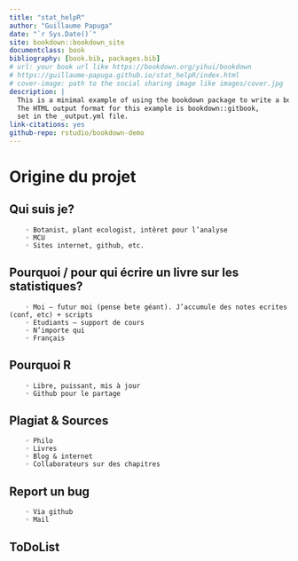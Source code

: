 ```yaml
--- 
title: "stat_helpR"
author: "Guillaume Papuga"
date: "`r Sys.Date()`"
site: bookdown::bookdown_site
documentclass: book
bibliography: [book.bib, packages.bib]
# url: your book url like https://bookdown.org/yihui/bookdown
# https://guillaume-papuga.github.io/stat_helpR/index.html
# cover-image: path to the social sharing image like images/cover.jpg
description: |
  This is a minimal example of using the bookdown package to write a book.
  The HTML output format for this example is bookdown::gitbook,
  set in the _output.yml file.
link-citations: yes
github-repo: rstudio/bookdown-demo
---
```


# Origine du projet

## Qui suis je?
        ◦ Botanist, plant ecologist, intêret pour l’analyse
        ◦ MCU
        ◦ Sites internet, github, etc.

## Pourquoi / pour qui écrire un livre sur les statistiques?
        ◦ Moi – futur moi (pense bete géant). J’accumule des notes ecrites (conf, etc) + scripts
        ◦ Etudiants – support de cours
        ◦ N’importe qui
        ◦ Français

## Pourquoi R
        ◦ Libre, puissant, mis à jour
        ◦ Github pour le partage

## Plagiat & Sources
        ◦ Philo
        ◦ Livres
        ◦ Blog & internet
        ◦ Collaborateurs sur des chapitres 

## Report un bug
        ◦ Via github
        ◦ Mail

## ToDoList
